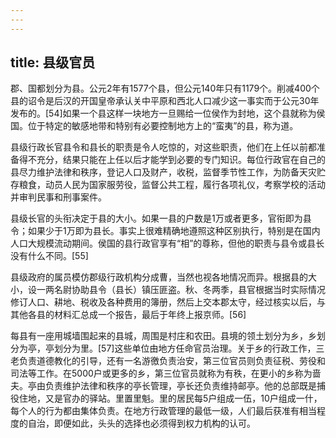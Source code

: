 ```yaml
---
---
---
```

title: 县级官员
---



郡、国都划分为县。公元2年有1577个县，但公元140年只有1179个。削减400个县的诏令是后汉的开国皇帝承认关中平原和西北人口减少这一事实而于公元30年发布的。[54]如果一个县这样一块地方一旦赐给一位侯作为封地，这个县就称为侯国。位于特定的敏感地带和特别有必要控制地方上的“蛮夷”的县，称为道。

县级行政长官县令和县长的职责是令人吃惊的，对这些职责，他们在上任以前都准备得不充分，结果只能在上任以后才能学到必要的专门知识。每位行政官在自己的县尽力维护法律和秩序，登记人口及财产，收税，监督季节性工作，为防备天灾贮存粮食，动员人民为国家服劳役，监督公共工程，履行各项礼仪，考察学校的活动并审判民事和刑事案件。

县级长官的头衔决定于县的大小。如果一县的户数是1万或者更多，官衔即为县令；如果少于1万即为县长。事实上很难精确地遵照这种区别执行，特别是在国内人口大规模流动期间。侯国的县行政官享有“相”的尊称，但他的职责与县令或县长没有什么不同。[55]

县级政府的属员模仿郡级行政机构分成曹，当然也视各地情况而异。根据县的大小，设一两名尉协助县令（县长）镇压匪盗。秋、冬两季，县官根据当时实际情况修订人口、耕地、税收及各种费用的簿册，然后上交本郡太守，经过核实以后，与其他各县的材料汇总成一个报告，最后于年终上报京师。[56]

每县有一座用城墙围起来的县城，周围是村庄和农田。县境的领土划分为乡，乡划分为亭，亭划分为里。[57]这些单位由地方任命官员治理。关于乡的行政工作，三老负责道德教化的引导，还有一名游徼负责治安，第三位官员则负责征税、劳役和司法等工作。在5000户或更多的乡，第三位官员就称为有秩，在更小的乡称为啬夫。亭由负责维护法律和秩序的亭长管理，亭长还负责维持邮亭。他的总部既是捕役住地，又是官办的驿站。里置里魁。里的居民每5户组成一伍，10户组成一什，每个人的行为都由集体负责。在地方行政管理的最低一级，人们最后获准有相当程度的自治，即便如此，头头的选择也必须得到权力机构的认可。